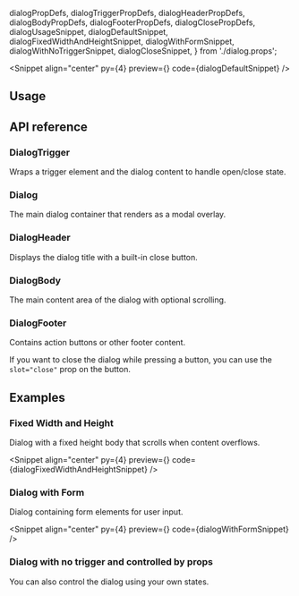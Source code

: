   dialogPropDefs,
  dialogTriggerPropDefs,
  dialogHeaderPropDefs,
  dialogBodyPropDefs,
  dialogFooterPropDefs,
  dialogClosePropDefs,
  dialogUsageSnippet,
  dialogDefaultSnippet,
  dialogFixedWidthAndHeightSnippet,
  dialogWithFormSnippet,
  dialogWithNoTriggerSnippet,
  dialogCloseSnippet,
} from './dialog.props';

<PageTitle
  title="Dialog"
  description="A modal dialog component that displays content in an overlay window."
/>

<Snippet
  align="center"
  py={4}
  preview={<DialogSnippet story="Default" />}
  code={dialogDefaultSnippet}
/>

## Usage

<CodeBlock code={dialogUsageSnippet} />

## API reference

### DialogTrigger

Wraps a trigger element and the dialog content to handle open/close state.

<PropsTable data={dialogTriggerPropDefs} />

### Dialog

The main dialog container that renders as a modal overlay.

<PropsTable data={dialogPropDefs} />

### DialogHeader

Displays the dialog title with a built-in close button.

<PropsTable data={dialogHeaderPropDefs} />

### DialogBody

The main content area of the dialog with optional scrolling.

<PropsTable data={dialogBodyPropDefs} />

### DialogFooter

Contains action buttons or other footer content.

<PropsTable data={dialogFooterPropDefs} />

If you want to close the dialog while pressing a button, you can use the `slot="close"` prop on the button.

<CodeBlock code={dialogCloseSnippet} />

## Examples

### Fixed Width and Height

Dialog with a fixed height body that scrolls when content overflows.

<Snippet
  align="center"
  py={4}
  preview={<DialogSnippet story="PreviewFixedWidthAndHeight" />}
  code={dialogFixedWidthAndHeightSnippet}
/>

### Dialog with Form

Dialog containing form elements for user input.

<Snippet
  align="center"
  py={4}
  preview={<DialogSnippet story="PreviewWithForm" />}
  code={dialogWithFormSnippet}
/>

### Dialog with no trigger and controlled by props

You can also control the dialog using your own states.

<CodeBlock code={dialogWithNoTriggerSnippet} />

<Theming component="Dialog" />

<ChangelogComponent component="dialog" />
